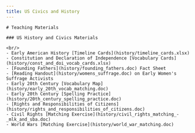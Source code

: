```yaml
---
title: US Civics and History
---
```


<BaseLayout title={frontmatter.title} current="/us-civics-and-history">
<MainLogo/>

    # Teaching Materials

    ### US History and Civics Materials

    <br/>
    - Early American History [Timeline Cards](history/timeline_cards.xlsx)
    - Constitution and Declaration of Independence [Vocabulary Cards](history/const_and_doi_vocab_cards.xlsx)
    - [Founding Fathers](history/founding_fathers.doc) Fact Sheet
    - [Reading Handout](history/womens_suffrage.doc) on Early Women's Suffrage Activists
    - Early 20th Century [Vocabulary Map](history/early_20th_vocab_matching.doc)
    - Early 20th Century [Spelling Practice](history/20th_century_spelling_practice.doc)
    - [Rights and Responsibilities of Citizens](history/rights_and_responsibilities_of_citizens.doc)
    - Civil Rights [Matching Exercise](history/civil_rights_matching_-_mlk_and_sba.doc)
    - World Wars [Matching Exercise](history/world_war_matching.doc)
</BaseLayout>
